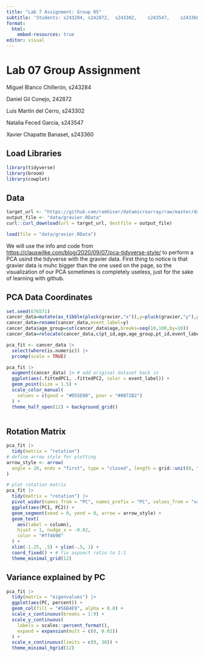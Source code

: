 ```yaml
---
title: "Lab 7 Assignment: Group 05"
subtitle: 'Students: s243284, s242872,	s243302,	s243547,	s243360'
format:
  html:
    embed-resources: true
editor: visual
---
```


# Lab 07 Group Assignment

Miguel Blanco Chillerón, s243284

Daniel Gil Conejo, 242872

Luis Martín del Cerro, s243302

Natalia Feced Garcia, s243547

Xavier Chapatte Banaset, s243360

## Load Libraries

```r
library(tidyverse)
library(broom)
library(cowplot)
```

## Data

```r
target_url <- "https://github.com/ramhiser/datamicroarray/raw/master/data/gravier.RData"
output_file <- "data/gravier.RData"
curl::curl_download(url = target_url, destfile = output_file)
```

```r
load(file = "data/gravier.RData")
```

We will use the info and code from <https://clauswilke.com/blog/2020/09/07/pca-tidyverse-style/> to perform a PCA usind the tidyverse with the gravier data. First thing to notice is that gravier data is muhc bigger than the one used on the page, so the visualization of our PCA sometimes is completely useless, just for the sake of learning with github.

## PCA Data Coordinates

```r
set.seed(676571)
cancer_data=mutate(as_tibble(pluck(gravier,"x")),y=pluck(gravier,"y"),pt_id=1:length(pluck(gravier, "y")),age=round(rnorm(length(pluck(gravier,"y")),mean=55,sd=10),1))
cancer_data=rename(cancer_data,event_label=y)
cancer_data$age_group=cut(cancer_data$age,breaks=seq(10,100,by=10))
cancer_data=relocate(cancer_data,c(pt_id,age,age_group,pt_id,event_label))

pca_fit <- cancer_data |> 
  select(where(is.numeric)) |> 
  prcomp(scale = TRUE)

pca_fit |>
  augment(cancer_data) |> # add original dataset back in
  ggplot(aes(.fittedPC1, .fittedPC2, color = event_label)) + 
  geom_point(size = 1.5) +
  scale_color_manual(
    values = c(good = "#D55E00", poor = "#0072B2")
  ) +
  theme_half_open(12) + background_grid() 
  
```

## Rotation Matrix

```r
pca_fit |>
  tidy(matrix = "rotation")
# define arrow style for plotting
arrow_style <- arrow(
  angle = 20, ends = "first", type = "closed", length = grid::unit(8, "pt")
)

# plot rotation matrix
pca_fit |>
  tidy(matrix = "rotation") |>
  pivot_wider(names_from = "PC", names_prefix = "PC", values_from = "value") |>
  ggplot(aes(PC1, PC2)) +
  geom_segment(xend = 0, yend = 0, arrow = arrow_style) +
  geom_text(
    aes(label = column),
    hjust = 1, nudge_x = -0.02, 
    color = "#ff4690"
  ) +
  xlim(-1.25, .5) + ylim(-.5, 1) +
  coord_fixed() + # fix aspsect ratio to 1:1
  theme_minimal_grid(12)
```

## Variance explained by PC

```r
pca_fit |>
  tidy(matrix = "eigenvalues") |>
  ggplot(aes(PC, percent)) +
  geom_col(fill = "#56B4E9", alpha = 0.8) +
  scale_x_continuous(breaks = 1:9) +
  scale_y_continuous(
    labels = scales::percent_format(),
    expand = expansion(mult = c(0, 0.01))
  ) +
  scale_x_continuous(limits = c(0, 30)) +
  theme_minimal_hgrid(12)
```
